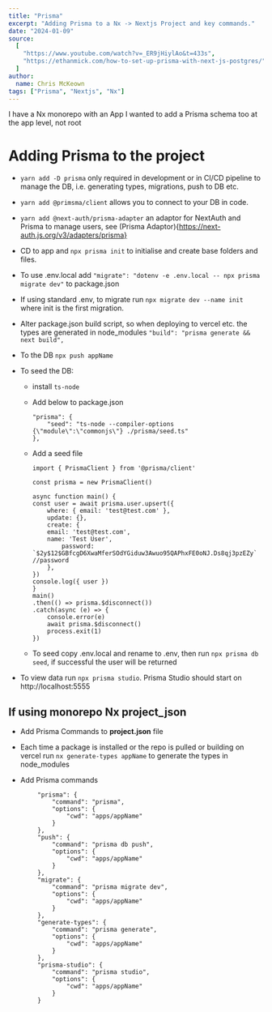 ```yaml
---
title: "Prisma"
excerpt: "Adding Prisma to a Nx -> Nextjs Project and key commands."
date: "2024-01-09"
source:
  [
    "https://www.youtube.com/watch?v=_ER9jHiylAo&t=433s",
    "https://ethanmick.com/how-to-set-up-prisma-with-next-js-postgres/",
  ]
author:
  name: Chris McKeown
tags: ["Prisma", "Nextjs", "Nx"]
---
```


I have a Nx monorepo with an App I wanted to add a Prisma schema too at the app level, not root

# Adding Prisma to the project

- `yarn add -D prisma` only required in development or in CI/CD pipeline to manage the DB, i.e. generating types, migrations, push to DB etc.
- `yarn add @primsma/client` allows you to connect to your DB in code.
- `yarn add @next-auth/prisma-adapter` an adaptor for NextAuth and Prisma to manage users, see (Prisma Adaptor){https://next-auth.js.org/v3/adapters/prisma}

- CD to app and `npx prisma init` to initialise and create base folders and files.

- To use .env.local add `"migrate": "dotenv -e .env.local -- npx prisma migrate dev"` to package.json
- If using standard .env, to migrate run `npx migrate dev --name init` where init is the first migration.

- Alter package.json build script, so when deploying to vercel etc. the types are generated in node_modules `"build": "prisma generate && next build",`

- To the DB `npx push appName`

- To seed the DB:

  - install `ts-node`
  - Add below to package.json
    ```
    "prisma": {
        "seed": "ts-node --compiler-options {\"module\":\"commonjs\"} ./prisma/seed.ts"
    },
    ```
  - Add a seed file

    ```
    import { PrismaClient } from '@prisma/client'

    const prisma = new PrismaClient()

    async function main() {
    const user = await prisma.user.upsert({
        where: { email: 'test@test.com' },
        update: {},
        create: {
        email: 'test@test.com',
        name: 'Test User',
            password: `$2y$12$GBfcgD6XwaMferSOdYGiduw3Awuo95QAPhxFE0oNJ.Ds8qj3pzEZy` //password
        },
    })
    console.log({ user })
    }
    main()
    .then(() => prisma.$disconnect())
    .catch(async (e) => {
        console.error(e)
        await prisma.$disconnect()
        process.exit(1)
    })
    ```

  - To seed copy .env.local and rename to .env, then run `npx prisma db seed`, if successful the user will be returned

- To view data run `npx prisma studio`. Prisma Studio should start on http://localhost:5555

## If using monorepo Nx project_json

- Add Prisma Commands to **project.json** file

- Each time a package is installed or the repo is pulled or building on vercel run `nx generate-types appName` to generate the types in node_modules

- Add Prisma commands

```
        "prisma": {
            "command": "prisma",
            "options": {
                "cwd": "apps/appName"
            }
        },
        "push": {
            "command": "prisma db push",
            "options": {
                "cwd": "apps/appName"
            }
        },
        "migrate": {
            "command": "prisma migrate dev",
            "options": {
                "cwd": "apps/appName"
            }
        },
        "generate-types": {
            "command": "prisma generate",
            "options": {
                "cwd": "apps/appName"
            }
        },
        "prisma-studio": {
            "command": "prisma studio",
            "options": {
                "cwd": "apps/appName"
            }
        }
```
